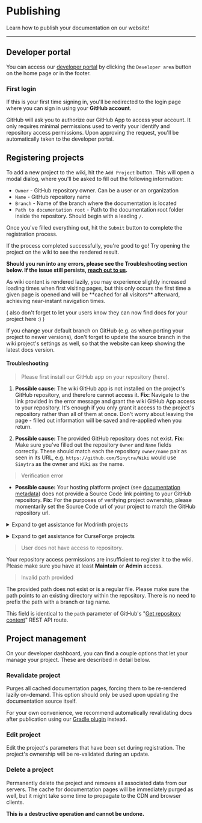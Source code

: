 
# Publishing

Learn how to publish your documentation on our website!

---

## Developer portal

You can access our [developer portal](../dev) by clicking the `Developer area` button on the home page or in the footer.

### First login

If this is your first time signing in, you'll be redirected to the login page where you can sign in using
your **GitHub account**.

GitHub will ask you to authorize our GitHub App to access your account. It only requires minimal permissions used to
verify your identify and repository access permissions. Upon approving the request, you'll be automatically taken
to the developer portal.

## Registering projects

To add a new project to the wiki, hit the `Add Project` button. This will open a modal dialog, where you'll be asked
to fill out the following information:

- `Owner` - GitHub repository owner. Can be a user or an organization
- `Name` - GitHub repository name
- `Branch` - Name of the branch where the documentation is located
- `Path to documentation root` - Path to the documentation root folder inside the repository.
Should begin with a leading `/`.

Once you've filled everything out, hit the `Submit` button to complete the registration process.

If the process completed successfully, you're good to go! Try opening the project on the wiki to see the rendered result.

**Should you run into any errors, please see the Troubleshooting section below. If the issue still persists,
[reach out to us](./help).**

<Callout>
    As wiki content is rendered lazily, you may experience slightly increased loading times when first visiting pages,
    but this only occurs the first time a given page is opened and will be **cached for all visitors** afterward,
    achieving near-instant navigation times.
</Callout>

( also don't forget to let your users know they can now find docs for your project here :) )

<Callout>
    If you change your default branch on GitHub (e.g. as when porting your project to newer versions), don't forget to
    update the source branch in the wiki project's settings as well, so that the website can keep showing the latest
    docs version.
</Callout>

#### Troubleshooting

> Please first install our GitHub app on your repository (here).

1. **Possible cause:** The wiki GitHub app is not installed on the project's GitHub repository, and therefore cannot access it.
**Fix:** Navigate to the link provided in the error message and grant the wiki GitHub App access to your repository.
It's enough if you only grant it access to the project's repository rather than all of them at once.
Don't worry about leaving the page - filled out information will be saved and re-applied when you return.

2. **Possible cause:** The provided GitHub repository does not exist.
**Fix:** Make sure you've filled out the repository `Owner` and `Name` fields correctly. These should match each the
repository `owner/name` pair as seen in its URL, e.g. `https://github.com/Sinytra/Wiki` would use `Sinytra` as the owner
and `Wiki` as the name.

> Verification error

- **Possible cause:** Your hosting platform project (see [documentation metadata](./devs#wiki-metadata)) does not
provide a Source Code link pointing to your GitHub repository.
**Fix:** For the purposes of verifying project ownership, please momentarily set the Source Code url of your project
to match the GitHub repository url.

<details>
    <summary>Expand to get assistance for Modrinth projects</summary>

    1. Open to your project's settings.
    2. Navigate to the `Links` tab.
    3. Enter the GitHub repository url in the `Source code` field.
    4. Apply the changes.

    ![MR Source](/mr_src_url.png)
</details>
<p/>
<details>
    <summary>Expand to get assistance for CurseForge projects</summary>

    1. Open your project's settings.
    2. Navigate to the `Source` tab.
    3. Enter the GitHub repository url in the `Repository URL` field.
    4. Apply the changes.

    ![CF Source](/cf_src_url.png)
</details>

> User does not have access to repository.

Your repository access permissions are insufficient to register it to the wiki. Please make sure you have at least
**Maintain** or **Admin** access.

> Invalid path provided

The provided path does not exist or is a regular file. Please make sure the path points to an existing directory within
the repository. There is no need to prefix the path with a branch or tag name.

This field is identical to the `path` parameter of GitHub's "[Get repository content](https://docs.github.com/en/rest/repos/contents?apiVersion=2022-11-28#get-repository-content)"
REST API route.

## Project management

On your developer dashboard, you can find a couple options that let your manage your project. These are described
in detail below.

### Revalidate project

Purges all cached documentation pages, forcing them to be re-rendered lazily on-demand.
This option should only be used upon updating the documentation source itself.

For your own convenience, we recommend automatically revalidating docs after publication using our
[Gradle plugin](./devs#-gradle-plugin-companion) instead.

### Edit project

Edit the project's parameters that have been set during registration. The project's ownership will be re-validated
during an update.

### Delete a project

Permanently delete the project and removes all associated data from our servers. The cache for documentation pages will
be immediately purged as well, but it might take some time to propagate to the CDN and browser clients.

**This is a destructive operation and cannot be undone.**

